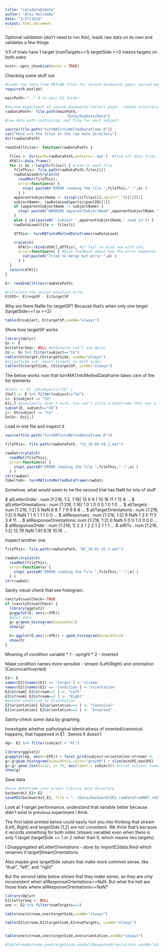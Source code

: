 ```yaml
---
title: "validateE2data"
author: "Alex Holcombe"
date: "2/27/2018"
output: html_document
---
```

Optional validation (don't need to run this), loads raw data on its own and validates a few things 

1/3 of trials have 1 target (numTargets==1)
targetSide ==0  means targets on both sides 

```r
knitr::opts_chunk$set(echo = TRUE)
```

Checking some stuff out

```r

#Loads raw data from MATLAB files for second backwards paper second experiment
require(R.matlab)

mainPath<-".." # to main E2 folder

#Second experiment of second backwards-letters paper. random orientation each frame.
rawDataPath<- file.path(mainPath,
                            "Data/RawData/Data")
#raw data path containing .mat file for each subject

source(file.path("turnMATintoMeltedDataframe.R"))
cat("Here are the files in the raw data directory")
dir(rawDataPath)
```

```r
readInAllFiles<- function(rawDataPath) {

  files <- dir(path=rawDataPath,pattern='.mat')  #find all data files in this directory
  dfAll<-data.frame()
  for (i in 1:length(files)) { #read in each file
    fileThis<- file.path(rawDataPath,files[i])
    rawDataLoad=tryCatch(
      readMat(fileThis),
      error=function(e) {
        stop( paste0("ERROR reading the file ",fileThis," :",e) )
      } )
    apparentSubjectName <- strsplit(files[i],split="_")[[1]][1]
    subjectName<- rawDataLoad$participantID[[1]]
    if (apparentSubjectName != subjectName) {
      stop( paste0("WARNING apparentSubjectName",apparentSubjectName," from filename does not match subjectName in data structure",subjectName) )
    }
    else { cat(paste0(' Subject ',apparentSubjectName,' read in')) }
    rawDataLoad$file <- files[i]

    dfThis<- turnMATintoMeltedDataframe(rawDataLoad)

    tryCatch(
      dfAll<-rbind(dfAll,dfThis), #if fail to bind new with old,
      error=function(e) { #Give feedback about how the error happened
        cat(paste0("Tried to merge but error:",e) )
      } )
  }
  return(dfAll)
}
```

```r

E<- readInAllFiles(rawDataPath)

#Calculate the serial position error
E$SPE<- E$respSP - E$targetSP

```

Why are there NaNs for targetSP? Because that's when only one target (targetSide==1 or ==2)

```r
table(E$subject, E$targetSP,useNA="always")
```

Show how targetSP works
```r
library(dplyr)
En <- E
En$letterSeq<- NULL #otherwise can't use dplyr
CU <- En %>% filter(subject=="CU")
table(CU$target,CU$targetSide, useNA="always")
#targetSide ==0  means targets on both sides 
table(CU$targetSide, CU$targetSP, useNA="always")
```

The below works now that turnMATintoMeltedDataframe takes care of the list elements

```r
#CUall <- E[ ,E$subject=="CU" ]
CUall <- E %>% filter(subject=="CU")
i<- E$subject == "CU"
E[i,] #previously didn't work. You can't slice a dataframe that has a list (letterSeq) as a member.
subset(E, subject=="CU")
j<- En$subject == "CU"
EnCU<- En[j,]
```

Load in one file and inspect it
```r

source(file.path("turnMATintoMeltedDataframe.R"))

fileThis<- file.path(rawDataPath, "CU_18-05-10_1.mat")

rawDat=tryCatch(
  readMat(fileThis),
  error=function(e) {
    stop( paste0("ERROR reading the file ",fileThis," :",e) )
  } )
str(rawDat)
CUmelted<- turnMATintoMeltedDataframe(rawDat)

```
Somehow, what would seem to be the second trial has NaN for lots of stuff

 $ allLetterOrder         : num [1:216, 1:2, 1:16] 13 6 9 1 10 16 11 1 12 8 ...
 $ allLetterOrientations  : num [1:216, 1:16] 1 0 1 0 0 0 1 0 1 0 ...
 $ allTargets             : num [1:216, 1:2] 5 NaN 6 8 7 7 6 6 6 8 ...
 $ allTargetOrientations  : num [1:216, 1:2] 0 NaN 1 1 0 1 1 1 0 0 ...
 $ allResponses           : num [1:216, 1:2] 9 NaN 1 3 5 11 5 3 8 11 ...
 $ allResponseOrientations: num [1:216, 1:2] 0 NaN 0 0 0 1 0 0 0 0 ...
 $ allResponseOrder       : num [1:216, 1] 2 2 1 2 2 1 2 1 1 1 ...
 $ allRTs                 : num [1:216, 1:2] 12.78 NaN 1.81 6.19 10.19 ...


Inspect another one 
```r
fileThis<- file.path(rawDataPath, "BC_18-01-25_1.mat")

rawDat=tryCatch(
  readMat(fileThis),
  error=function(e) {
    stop( paste0("ERROR reading the file ",fileThis," :",e) )
  } )
str(rawDat)

```


Sanity visual check that see histogram.
```r

sanityVisualCheck<-TRUE
if (sanityVisualCheck) {
  library(ggplot2)
  g=ggplot(E, aes(x=SPE))
  #plot data
  g<-g+geom_histogram(binwidth=1)
  show(g)
  
  h<-ggplot(E,aes(x=SPE)) + geom_histogram(binwidth=1)
  show(h)
}

```

Meaning of condition variable
* 1 - upright
* 2 - inverted

Make condition names more sensible - stream (Left/Right) and orientation (Canonical/Inverted)
```r
E2<- E
names(E2)[names(E2) == 'target'] <-'stream'
names(E2)[names(E2) == 'condition'] <-'orientation'
E2$stream[ E2$stream==1 ] <- "Left"
E2$stream[ E2$stream==2 ] <- "Right"
#mutate condition to Orientation
E2$orientation[ E2$orientation==1 ] <- "Canonical"
E2$orientation[ E2$orientation==2 ] <- "Inverted"

```

Sanity-check some data by graphing.

Investigate whether pathological identicalness of inverted/canonical happens, that happened in E1 . Seems it doesn't

```r
dg<- E2 %>% filter(subject < "AC")

library(ggplot2)
g=ggplot(dg, aes(x=SPE)) + facet_grid(subject+orientation~stream) #,  scales="free_y")
g<-g+geom_histogram(binwidth=1,color="grey90") + xlim(minSPE,maxSPE)
g<-g+ geom_text(x=12, y= 33, aes(label = subject)) #inset subject name/number. Unfortunately it overwrites itself a million times
show(g)
```

Save data
```r
#save dataframe into proper library data directory
backwards2_E2<-E2
saveRDS(backwards2_E2, file = "../Data/backwards2E2_rawDataFromMAT.rda", compress="bzip2")
```

Look at 1-target performance, understand that variable better because didn't exist in previous experiment I think.

The first table printed below could easily fool you into thinking that stream (Left, Right) and targetSide (1,2) are not consistent. We think that's because it records something for both sides (stream variable) even when there is only 1 target (targetSide == 1 or 2 rather than 0, which means two targets).

I Disaggregated allLetterOrientations - done by importE2data.Rmd which renames it targetStreamOrientations

Also maybe give targetSide values that make more common sense, like "dual", "left", and "right"

But the second table below shows that they make sense, as they are only inconsistent when allResponseOrientations==NaN.  But what the hell are those trials where  allResponseOrientations==NaN?
```r
library(dplyr)
E2$letterSeq <- NULL
one <- E2 %>% filter(numTargets==1)

table(one$stream,one$targetSide,useNA="always")

table(E2$stream,E2$targetSide,E2$numTargets, useNA="always")


table(one$stream,one$targetSide,one$orientation,useNA="always")

#table(one$stream,one$targetSide,one$allResponseOrientations,useNA="always")
```
